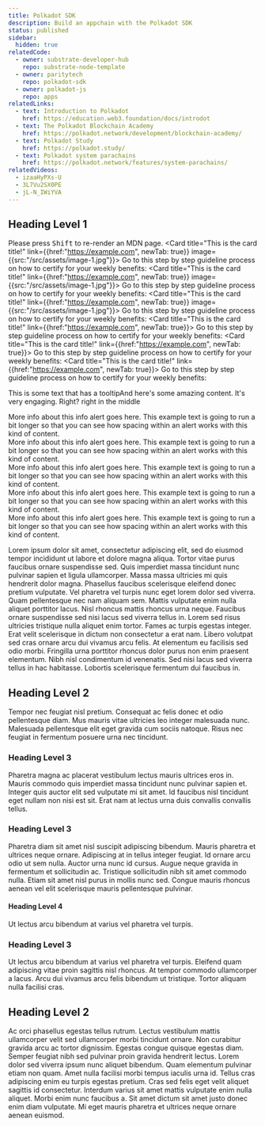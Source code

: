 ```yaml
---
title: Polkadot SDK
description: Build an appchain with the Polkadot SDK
status: published
sidebar:
  hidden: true
relatedCode:
  - owner: substrate-developer-hub
    repo: substrate-node-template
  - owner: paritytech
    repo: polkadot-sdk
  - owner: polkadot-js
    repo: apps
relatedLinks:
  - text: Introduction to Polkadot
    href: https://education.web3.foundation/docs/introdot
  - text: The Polkadot Blockchain Academy
    href: https://polkadot.network/development/blockchain-academy/
  - text: Polkadot Study
    href: https://polkadot.study/
  - text: Polkadot system parachains
    href: https://polkadot.network/features/system-parachains/
relatedVideos:
  - izaaHyPXs-U
  - 3L7Vu2SX0PE
  - jL-N_IWiYVA
---
```




## Heading Level 1

Please press <Kbd>Shift</Kbd> to re-render an MDN page.
<CardGrid>
  <Card title="This is the card title!" link={{href:"https://example.com", newTab: true}} image={{src:"/src/assets/image-1.jpg"}}>
    Go to this step by step guideline process on how to certify for your weekly benefits:
  </Card>
  <Card title="This is the card title!" link={{href:"https://example.com", newTab: true}} image={{src:"/src/assets/image-1.jpg"}}>
    Go to this step by step guideline process on how to certify for your weekly benefits:
  </Card>
  <Card title="This is the card title!" link={{href:"https://example.com", newTab: true}} image={{src:"/src/assets/image-1.jpg"}}>
    Go to this step by step guideline process on how to certify for your weekly benefits:
  </Card>
</CardGrid>
<CardGrid>
  <Card title="This is the card title!" link={{href:"https://example.com", newTab: true}}>
    Go to this step by step guideline process on how to certify for your weekly benefits:
  </Card>
  <Card title="This is the card title!" link={{href:"https://example.com", newTab: true}}>
    Go to this step by step guideline process on how to certify for your weekly benefits:
  </Card>
  <Card title="This is the card title!" link={{href:"https://example.com", newTab: true}}>
    Go to this step by step guideline process on how to certify for your weekly benefits:
  </Card>
</CardGrid>

<Divider type="icon" icon="w3f/Address book" variant="trimmed" size="medium" />

This is some text that has <PopOver title="A cool popover tooltip">a tooltip<Fragment slot="body">And here's some amazing content. It's very engaging. Right?</Fragment></PopOver> right in the middle

<Aside type="info" title="This is an aside" border="left" dismissable>
  More info about this info alert goes here. This example text is going to run a bit longer so that you can see how spacing within an alert works with this kind of content.
</Aside>

<Aside type="note" title="This is an aside" border="left" dismissable>
  More info about this info alert goes here. This example text is going to run a bit longer so that you can see how spacing within an alert works with this kind of content.
</Aside>

<Aside type="success" title="This is an aside" border="left" dismissable>
  More info about this info alert goes here. This example text is going to run a bit longer so that you can see how spacing within an alert works with this kind of content.
</Aside>

<Aside type="tip" title="This is an aside" border="left" dismissable>
  More info about this info alert goes here. This example text is going to run a bit longer so that you can see how spacing within an alert works with this kind of content.
</Aside>

<Aside type="warning" title="This is an aside" border="left" dismissable>
  More info about this info alert goes here. This example text is going to run a bit longer so that you can see how spacing within an alert works with this kind of content.
</Aside>

Lorem ipsum dolor sit amet, consectetur adipiscing elit, sed do eiusmod tempor incididunt ut labore et dolore magna aliqua. Tortor vitae purus faucibus ornare suspendisse sed. Quis imperdiet massa tincidunt nunc pulvinar sapien et ligula ullamcorper. Massa massa ultricies mi quis hendrerit dolor magna. Phasellus faucibus scelerisque eleifend donec pretium vulputate. Vel pharetra vel turpis nunc eget lorem dolor sed viverra. Quam pellentesque nec nam aliquam sem. Mattis vulputate enim nulla aliquet porttitor lacus. Nisl rhoncus mattis rhoncus urna neque. Faucibus ornare suspendisse sed nisi lacus sed viverra tellus in. Lorem sed risus ultricies tristique nulla aliquet enim tortor. Fames ac turpis egestas integer. Erat velit scelerisque in dictum non consectetur a erat nam. Libero volutpat sed cras ornare arcu dui vivamus arcu felis. At elementum eu facilisis sed odio morbi. Fringilla urna porttitor rhoncus dolor purus non enim praesent elementum. Nibh nisl condimentum id venenatis. Sed nisi lacus sed viverra tellus in hac habitasse. Lobortis scelerisque fermentum dui faucibus in.

## Heading Level 2

Tempor nec feugiat nisl pretium. Consequat ac felis donec et odio pellentesque diam. Mus mauris vitae ultricies leo integer malesuada nunc. Malesuada pellentesque elit eget gravida cum sociis natoque. Risus nec feugiat in fermentum posuere urna nec tincidunt.

### Heading Level 3

Pharetra magna ac placerat vestibulum lectus mauris ultrices eros in. Mauris commodo quis imperdiet massa tincidunt nunc pulvinar sapien et. Integer quis auctor elit sed vulputate mi sit amet. Id faucibus nisl tincidunt eget nullam non nisi est sit. Erat nam at lectus urna duis convallis convallis tellus.

### Heading Level 3

Pharetra diam sit amet nisl suscipit adipiscing bibendum. Mauris pharetra et ultrices neque ornare. Adipiscing at in tellus integer feugiat. Id ornare arcu odio ut sem nulla. Auctor urna nunc id cursus. Augue neque gravida in fermentum et sollicitudin ac. Tristique sollicitudin nibh sit amet commodo nulla. Etiam sit amet nisl purus in mollis nunc sed. Congue mauris rhoncus aenean vel elit scelerisque mauris pellentesque pulvinar.

#### Heading Level 4

Ut lectus arcu bibendum at varius vel pharetra vel turpis.

### Heading Level 3

Ut lectus arcu bibendum at varius vel pharetra vel turpis. Eleifend quam adipiscing vitae proin sagittis nisl rhoncus. At tempor commodo ullamcorper a lacus. Arcu dui vivamus arcu felis bibendum ut tristique. Tortor aliquam nulla facilisi cras.

## Heading Level 2

Ac orci phasellus egestas tellus rutrum. Lectus vestibulum mattis ullamcorper velit sed ullamcorper morbi tincidunt ornare. Non curabitur gravida arcu ac tortor dignissim. Egestas congue quisque egestas diam. Semper feugiat nibh sed pulvinar proin gravida hendrerit lectus. Lorem dolor sed viverra ipsum nunc aliquet bibendum. Quam elementum pulvinar etiam non quam. Amet nulla facilisi morbi tempus iaculis urna id. Tellus cras adipiscing enim eu turpis egestas pretium. Cras sed felis eget velit aliquet sagittis id consectetur. Interdum varius sit amet mattis vulputate enim nulla aliquet. Morbi enim nunc faucibus a. Sit amet dictum sit amet justo donec enim diam vulputate. Mi eget mauris pharetra et ultrices neque ornare aenean euismod.

